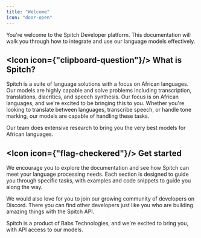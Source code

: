 ```yaml
---
title: "Welcome"
icon: "door-open"
---
```


You're welcome to the Spitch Developer platform. This documentation will walk you through how to integrate and use our language models effectively.

## <Icon icon={"clipboard-question"}/> What is Spitch?

Spitch is a suite of language solutions with a focus on African languages. Our models are highly capable and solve problems including transcription, translations, diacritics, and speech synthesis. Our focus is on African languages, and we're excited to be bringing this to you. Whether you're looking to translate between languages, transcribe speech, or handle tone marking, our models are capable of handling these tasks.

Our team does extensive research to bring you the very best models for African languages.

## <Icon icon={"flag-checkered"}/> Get started
We encourage you to explore the documentation and see how Spitch can meet your language processing needs. Each section is designed to guide you through specific tasks, with examples and code snippets to guide you along the way.

We would also love for you to join our growing community of developers on Discord. There you can find other developers just like you who are building amazing things with the Spitch API.

Spitch is a product of Babs Technologies, and we're excited to bring you, with API access to our models.

